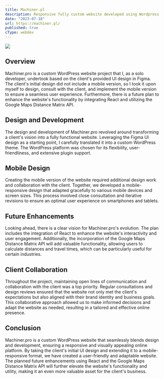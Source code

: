 ```yaml
---
title: Machiner.pl
description: Responsive fully custom website developed using Wordpress and Oxygen. Made for a construction machinery industry company.
date: "2023-07-10"
url: https://machiner.pl/
published: true
cType: webdev
---
```


[![](/machiner.jpg)](https://view.fis.agh.edu.pl//kernel20/)

## Overview

Machiner.pro is a custom WordPress website project that I, as a solo developer, undertook based on the client's provided UI design in Figma. The client's initial design did not include a mobile version, so I took it upon myself to design, consult with the client, and implement the mobile version to ensure a seamless user experience. Furthermore, there is a future plan to enhance the website's functionality by integrating React and utilizing the Google Maps Distance Matrix API.

## Design and Development

The design and development of Machiner.pro revolved around transforming a client's vision into a fully functional website. Leveraging the Figma UI design as a starting point, I carefully translated it into a custom WordPress theme. The WordPress platform was chosen for its flexibility, user-friendliness, and extensive plugin support.

## Mobile Design

Creating the mobile version of the website required additional design work and collaboration with the client. Together, we developed a mobile-responsive design that adapted gracefully to various mobile devices and screen sizes. This process involved close consultation and iterative revisions to ensure an optimal user experience on smartphones and tablets.

## Future Enhancements

Looking ahead, there is a clear vision for Machiner.pro's evolution. The plan includes the integration of React to enhance the website's interactivity and user engagement. Additionally, the incorporation of the Google Maps Distance Matrix API will add valuable functionality, allowing users to calculate distances and travel times, which can be particularly useful for certain industries.

## Client Collaboration

Throughout the project, maintaining open lines of communication and collaboration with the client was a top priority. Regular consultations and design reviews ensured that the website not only met the client's expectations but also aligned with their brand identity and business goals. This collaborative approach allowed us to make informed decisions and adapt the website as needed, resulting in a tailored and effective online presence.

## Conclusion

Machiner.pro is a custom WordPress website that seamlessly blends design and development, ensuring a responsive and visually appealing online platform. By taking the client's initial UI design and extending it to a mobile-responsive format, we have created a user-friendly and adaptable website. The planned future enhancements using React and the Google Maps Distance Matrix API will further elevate the website's functionality and utility, making it an even more valuable asset for the client's business.